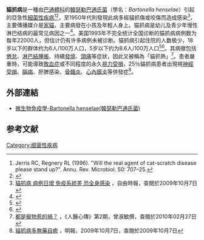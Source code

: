 {{medical}}
{{Infobox_Disease |
  Name           = Cat Scratch Disease |
  Image          = |
  Caption        = |
  DiseasesDB     = 2173 |
  ICD10          = {{ICD10|A|28|1|a|20}} |
  ICD9           = {{ICD9|078.3}} |
  ICDO           = |
  OMIM           = |
  MedlinePlus    = |
  eMedicineSubj  = emerg |
  eMedicineTopic = 84 |
  MeshID         = D002372 |
}}
'''貓抓病'''是一種由[[巴通體科|巴通體科]]的[[韓瑟勒巴通氏菌|韓瑟勒巴通氏菌]]（學名：''Bartonella henselae''）引起的亞急性[[細菌性疾病|細菌性疾病]]<ref>Jerris RC, Regnery RL (1996). "Will the real agent of cat-scratch disease please stand up?". Annu. Rev. Microbiol. 50: 707–25.</ref><ref>{{Cite web |url=http://www.cdc.gov.tw/ct.asp?xItem=6496&ctNode=1733&mp=1 |title=傳染病防治工作手冊 |access-date=2009-10-07 |archive-url=https://web.archive.org/web/20091004033327/http://www.cdc.gov.tw/ct.asp?xItem=6496&ctNode=1733&mp=1 |archive-date=2009-10-04 |dead-url=yes }}</ref>，至1950年代則發現此病多經貓抓傷或咬傷而造成感染<ref>[http://www.libertytimes.com.tw/2008/new/feb/4/today-health2.htm 貓抓病 病例日增 免疫系統差 恐全身感染] {{Wayback|url=http://www.libertytimes.com.tw/2008/new/feb/4/today-health2.htm |date=20121109131726 }}，自由時報，查閱於2009年10月7日</ref>，主要傳播媒介是[[家貓|家貓]]，主要病發在小孩及年輕人身上。猫抓病是幼儿及青少年慢性淋巴结病的最常见病因之一<ref>{{Cite web |url=http://emedicine.medscape.com/article/214100-overview#a0101 |title=存档副本 |access-date=2015-02-18 |archive-date=2021-04-21 |archive-url=https://web.archive.org/web/20210421172059/https://emedicine.medscape.com/article/214100-overview#a0101 |dead-url=no }}</ref>。美国1993年不完全统计全国诊断的猫抓病病例数为每年22000人，但估计仍有许多病例未被诊断。猫抓病引起住院的人数极少，18岁以下的群体约为6人/100万人口，5岁以下约为8.6人/100万人口<ref>{{Cite web |url=http://www.ncbi.nlm.nih.gov/pubmed/16094224 |title=存档副本 |access-date=2015-02-18 |archive-date=2019-12-02 |archive-url=https://web.archive.org/web/20191202074028/https://www.ncbi.nlm.nih.gov/pubmed/16094224 |dead-url=no }}</ref><ref>{{Cite web |url=http://www.ncbi.nlm.nih.gov/pubmed/8259799 |title=存档副本 |access-date=2015-02-18 |archive-date=2019-12-02 |archive-url=https://web.archive.org/web/20191202223124/https://www.ncbi.nlm.nih.gov/pubmed/8259799 |dead-url=no }}</ref>。其病徵包括[[倦怠|倦怠]]、[[淋巴結腫脹|淋巴結腫脹]]、持續[[發燒|發燒]]、[[頭痛|頭痛]]等症狀，因此又被稱為「貓抓熱」<ref>[http://www.tzuchi.com.tw/file/tcmed/9302/12.pdf 都是寵物惹的禍？] {{Wayback|url=http://www.tzuchi.com.tw/file/tcmed/9302/12.pdf |date=20090206045333 }}，《人醫心傳》第2期，曾淑敏撰，查閱於2010年02月27日</ref>。患者嚴重時，可能導致[[敗血症|敗血症]]或不同程度的永久[[視力受損|視力受損]]，25％貓抓病患者出現視[[神經受損|神經受損]]、[[腦病|腦病]]、肝脾感染、[[骨髓炎|骨髓炎]]、[[心內膜炎|心內膜炎]]等併發症<ref>[http://hk.news.yahoo.com/article/091006/4/ekbn.html 貓抓病多無藥自癒] {{Wayback|url=http://hk.news.yahoo.com/article/091006/4/ekbn.html |date=20091011110654 }}，明報，2009年10月7日，查閱於2009年10月7日</ref>。

==外部連結==
*[http://smallcollation.blogspot.com/2013/01/bartonella-henselae.html 微生物免疫學-Bartonella henselae(韓瑟勒巴通氏菌)] {{Wayback|url=http://smallcollation.blogspot.com/2013/01/bartonella-henselae.html |date=20191203134903 }}
==参考文献==
{{reflist}}

{{Gram-negative proteobacterial diseases}}

[[Category:细菌性疾病|Category:细菌性疾病]]
